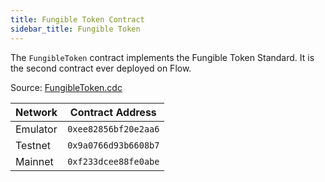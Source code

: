 ```yaml
---
title: Fungible Token Contract
sidebar_title: Fungible Token
---
```


The `FungibleToken` contract implements the Fungible Token Standard. It is the second contract ever deployed on Flow.

Source: [FungibleToken.cdc](https://github.com/onflow/flow-ft/blob/master/contracts/FungibleToken.cdc)

| Network  | Contract Address     |
| -------- | -------------------- |
| Emulator | `0xee82856bf20e2aa6` |
| Testnet  | `0x9a0766d93b6608b7` |
| Mainnet  | `0xf233dcee88fe0abe` |
